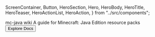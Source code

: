   ScreenContainer,
  Button,
  HeroSection,
  Hero,
  HeroBody,
  HeroTitle,
  HeroTeaser,
  HeroActionList,
  HeroAction,
} from "../src/components";

<HeroSection>
  <Hero backgroundImageURL={heroBackgroundImageURL}>
    <HeroBody>
      <HeroTitle>mc-java wiki</HeroTitle>
      <HeroTeaser>A guide for Minecraft: Java Edition resource packs</HeroTeaser>
      <HeroActionList>
          <HeroAction>
            <Button as={Link} to="/docs/about/introduction">
              Explore Docs
            </Button>
          </HeroAction>
      </HeroActionList>
    </HeroBody>
  </Hero>
</HeroSection>

